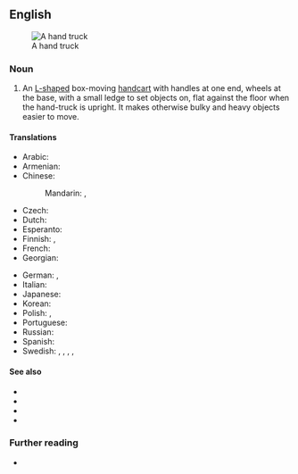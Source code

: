 {{also|handtruck}}
==English==
[[Image:Handtruck.JPG|thumb|A hand truck]]

===Noun===
{{en-noun}}

# An [[L-shaped]] box-moving [[handcart]] with handles at one end, wheels at the base, with a small ledge to set objects on, flat against the floor when the hand-truck is upright. It makes otherwise bulky and heavy objects easier to move.
#: {{syn|en|bag barrow|q1=New Zealand|luggage barrow|sack barrow|sack truck|q4=UK|stack truck|trolley|q6=UK}}

====Translations====
{{trans-top|box-moving handcart}}
* Arabic: {{t-needed|ar}}
* Armenian: {{t-needed|hy}}
* Chinese:
*: Mandarin: {{t+|cmn|手推車}}, {{t+|cmn|手推车|tr=shǒutuīchē}}
* Czech: {{t+|cs|rudl|m}}
* Dutch: {{t+|nl|steekwagen|m}}
* Esperanto: {{t-needed|eo}}
* Finnish: {{t+|fi|nokkakärry}}, {{t|fi|pakettikärry}}
* French: {{t+|fr|diable|m}}
* Georgian: {{t|ka|ურიკა|sc=Geor}}
{{trans-mid}}
* German: {{t+|de|Sackkarre|f}}, {{t+|de|Sackrodel|f}} {{q|Austria}}
* Italian: {{t+|it|carrello|m}}
* Japanese: {{t-needed|ja}}
* Korean: {{t-needed|ko}}
* Polish: {{t+|pl|młynarka|f}}, {{t|pl|wózek transportowy|m}}
* Portuguese: {{t-needed|pt}}
* Russian: {{t|ru|ручна́я теле́жка|f}}
* Spanish: {{t|es|diablito|m}}
* Swedish: {{t|sv|säckkärra|c}}, {{t|sv|magasinkärra|c}}, {{t|sv|paketkärra|c}}, {{t+|sv|bagagekärra|c}}, {{t+|sv|pirra|c}}
{{trans-bottom}}

====See also====
* {{l|en|baggage cart}}
* {{l|en|dolly}}
* {{l|en|pallet jack}}
* {{l|en|wheelbarrow}}

===Further reading===
* {{pedia}}

{{c|en|Transport}}